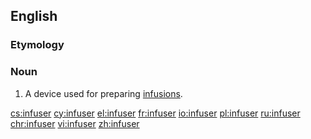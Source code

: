 ==English==

===Etymology===
{{suffix|infuse|er}}

===Noun===
{{en-noun}}

# A device used for preparing [[infusion]]s.

[[cs:infuser]]
[[cy:infuser]]
[[el:infuser]]
[[fr:infuser]]
[[io:infuser]]
[[pl:infuser]]
[[ru:infuser]]
[[chr:infuser]]
[[vi:infuser]]
[[zh:infuser]]